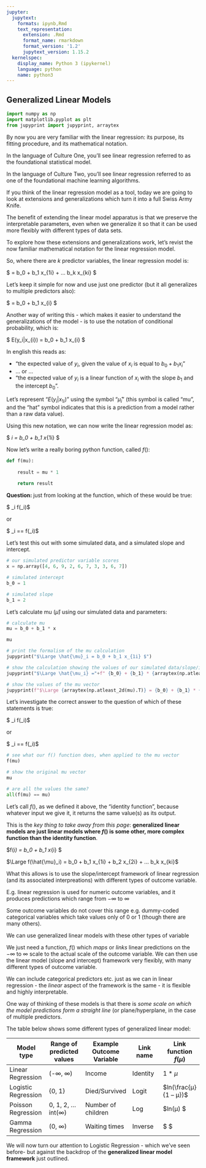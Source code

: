 ```yaml
---
jupyter:
  jupytext:
    formats: ipynb,Rmd
    text_representation:
      extension: .Rmd
      format_name: rmarkdown
      format_version: '1.2'
      jupytext_version: 1.15.2
  kernelspec:
    display_name: Python 3 (ipykernel)
    language: python
    name: python3
---
```


## Generalized Linear Models

```python
import numpy as np
import matplotlib.pyplot as plt
from jupyprint import jupyprint, arraytex
```

By now you are very familiar with the linear regression: its purpose, its fitting procedure, and its mathematical notation.

In the language of Culture One, you'll see linear regression referred to as the foundational statistical model.

In the language of Culture Two, you'll see linear regression referred to as one of the foundational machine learning algorithms.

If you think of the linear regression model as a tool, today we are going to look at extensions and generalizations which turn it into a full Swiss Army Knife.

The benefit of extending the linear model apparatus is that we preserve the interpretable parameters, even when we generalize it so that it can be used more flexibly with different types of data sets.

To explore how these extensions and generalizations work, let's revist the now familiar mathematical notation for the linear regression model.

So, where there are $k$ predictor variables, the linear regression model is:

$ \Large \hat{y_i} = b_0 + b_1 x_{1i} + ... b_k x_{ki} $

Let's keep it simple for now and use just one predictor (but it all generalizes to multiple predictors also):

$ \Large \hat{y_i} = b_0 + b_1 x_{i} $

Another way of writing this - which makes it easier to understand the generalizations of the model - is to use the notation of conditional probability, which is:

$ \Large E(y_i|x_{i}) = b_0 + b_1 x_{i} $

In english this reads as:

- "the expected value of $y_i$, given the value of $x_i$ is equal to $b_0 + b_1 x_{i}$" 
- ... or ...
- "the expected value of $y_i$ is a linear function of $x_i$ with the slope $b_1$ and the intercept $b_0$".

Let's represent "$E(y_i|x_{1i})$" using the symbol "$\hat{\mu}_i$" (this symbol is called "mu", and the "hat" symbol indicates that this is a prediction from a model rather than a raw data value).

Using this new notation, we can now write the linear regression model as:

$ \Large \hat{\mu}_i = b_0 + b_1 x_{1i} $

Now let's write a really boring python function, called $f()$:

```python
def f(mu):
    
    result = mu * 1
    
    return result
```

<!-- #region -->
<b>Question: </b> just from looking at the function, which of these would be true:

$ \Large \hat{\mu}_i \neq f(\hat{\mu}_i)$

or

$ \Large \hat{\mu}_i == f(\hat{\mu}_i)$


Let's test this out with some simulated data, and a simulated slope and intercept.
<!-- #endregion -->

```python
# our simulated predictor variable scores
x = np.array([4, 6, 9, 2, 6, 7, 3, 3, 6, 7])

# simulated intercept
b_0 = 1

# simulated slope
b_1 = 2
```

Let's calculate mu ($\hat{\mu}$) using our simulated data and parameters:

```python
# calculate mu
mu = b_0 + b_1 * x

mu
```

```python
# print the formalism of the mu calculation
jupyprint("$\Large \hat{\mu}_i = b_0 + b_1 x_{1i} $")
```

```python
# show the calculation showing the values of our simulated data/slope/intercept
jupyprint("$\Large \hat{\mu_i} ="+f" {b_0} + {b_1} * {arraytex(np.atleast_2d(x).T)} $")
```

```python
# show the values of the mu vector
jupyprint(f"$\Large {arraytex(np.atleast_2d(mu).T)} = {b_0} + {b_1} * {arraytex(np.atleast_2d(x).T)} $")
```

Let's investigate the correct answer to the question of which of these statements is true:

$ \Large \hat{\mu}_i \neq f(\hat{\mu}_i)$

or

$ \Large \hat{\mu}_i == f(\hat{\mu}_i)$

```python
# see what our f() function does, when applied to the mu vector
f(mu)
```

```python
# show the original mu vector
mu
```

```python
# are all the values the same?
all(f(mu) == mu)
```

<!-- #region -->
Let's call $f()$, as we defined it above, the "identity function", because whatever input we give it, it returns the same value(s) as its output.

This is the *key thing to take away from this page*: **generalized linear models are just linear models where $f()$ is some other, more complex function than the identity function**.

$\Large f(\hat{\mu}_i) = b_0 + b_1 x_{i} $

$\Large f(\hat{\mu}_i) = b_0 + b_1 x_{1i} + b_2 x_{2i} + ... b_k x_{ki}$

What this allows is to use the slope/intercept framework of linear regression (and its associated interpreations) with different types of outcome variable.

E.g. linear regression is used for numeric outcome variables, and it produces predictions which range from $-\infty$ to $\infty$

Some outcome variables do not cover this range e.g. dummy-coded categorical variables which take values only of 0 or 1 (though there are many others).

We can use generalized linear models with these other types of variable

We just need a function, $f()$ which *maps* or *links* linear predictions on the $-\infty$ to $\infty$ scale to the actual scale of the outcome variable. We can then use the linear model (slope and intercept) framework very flexibly, with many different types of outcome variable. 

We can include categorical predictors etc. just as we can in linear regression - the *linear* aspect of the framework is the same - it is flexible and highly interpretable.

One way of thinking of these models is that there is *some scale on which the model predictions form a straight line* (or plane/hyperplane, in the case of multiple predictors.

The table below shows some different types of generalized linear model:

| Model type               | Range of predicted values | Example Outcome Variable  |Link name     | Link function $f(\mu)$|
|--------------------------|------------------------|------------------|-----------------------|-----------------------|
| Linear Regression        | (-∞, ∞)                | Income           |Identity       | 1 * $μ$               |
| Logistic Regression      | {0, 1}                 | Died/Survived    |Logit            | $ln(\frac{μ} {1 – μ})$|
| Poisson Regression       | 0, 1, 2, …  int(∞)     | Number of children|Log              | $ln(μ) $              |
| Gamma Regression         | (0, ∞)                 | Waiting times     |Inverse          | $\frac{1}{μ} $                |


We will now turn our attention to Logistic Regression - which we've seen before- but against the backdrop of the **generalized linear model framework** just outlined.
<!-- #endregion -->

```python

```

